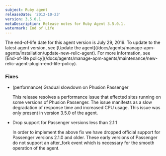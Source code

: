 ```yaml
---
subject: Ruby agent
releaseDate: '2012-10-23'
version: 3.5.0.1
metaDescription: Release notes for Ruby Agent 3.5.0.1.
watermark: End of Life
---
```


<Callout variant="important">
  The end-of-life date for this agent version is July 29, 2019. To update to the latest agent version, see [Update the agent](/docs/agents/manage-apm-agents/installation/update-new-relic-agent). For more information, see [End-of-life policy](/docs/agents/manage-apm-agents/maintenance/new-relic-agent-plugin-end-life-policy).
</Callout>

### Fixes

* (performance) Gradual slowdown on Phusion Passenger

  This release resolves a performance issue that effected sites running on some versions of Phusion Passenger. The issue manifests as a slow degradation of response time and increased CPU usage. This issue was only present in version 3.5.0 of the agent.
* Drop support for Passenger versions less than 2.1.1

  In order to implement the above fix we have dropped official support for Passenger versions 2.1.0 and older. These early versions of Passenger do not support an after_fork event which is necessary for the smooth operation of the agent.
